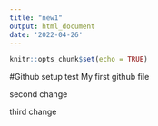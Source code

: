 ```yaml
---
title: "new1"
output: html_document
date: '2022-04-26'
---
```


```r
knitr::opts_chunk$set(echo = TRUE)
```

#Github setup test
My first github file

second change

third change
